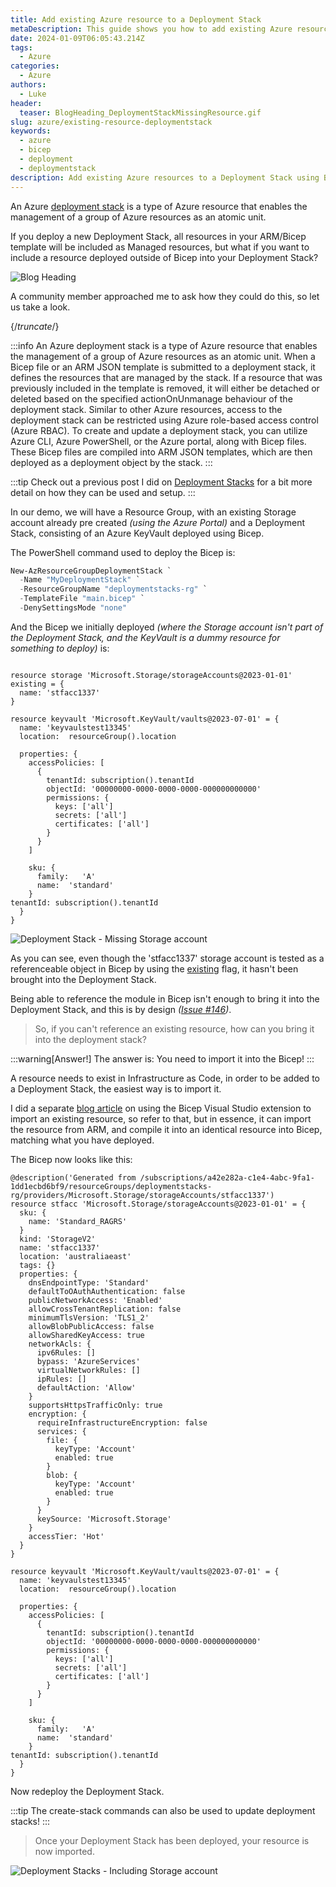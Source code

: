 ```yaml
---
title: Add existing Azure resource to a Deployment Stack
metaDescription: This guide shows you how to add existing Azure resources to a Deployment Stack using Bicep.
date: 2024-01-09T06:05:43.214Z
tags:
  - Azure
categories:
  - Azure
authors:
  - Luke
header:
  teaser: BlogHeading_DeploymentStackMissingResource.gif
slug: azure/existing-resource-deploymentstack
keywords:
  - azure
  - bicep
  - deployment
  - deploymentstack
description: Add existing Azure resources to a Deployment Stack using Bicep.
---
```


An Azure [deployment stack](https://learn.microsoft.com/azure/azure-resource-manager/bicep/deployment-stacks?tabs=azure-powershell&WT.mc_id=AZ-MVP-5004796) is a type of Azure resource that enables the management of a group of Azure resources as an atomic unit.

If you deploy a new Deployment Stack, all resources in your ARM/Bicep template will be included as Managed resources, but what if you want to include a resource deployed outside of Bicep into your Deployment Stack?

![Blog Heading ](BlogHeading_DeploymentStackMissingResource.gif)

A community member approached me to ask how they could do this, so let us take a look.

{/*truncate*/}

:::info
An Azure deployment stack is a type of Azure resource that enables the management of a group of Azure resources as an atomic unit. When a Bicep file or an ARM JSON template is submitted to a deployment stack, it defines the resources that are managed by the stack. If a resource that was previously included in the template is removed, it will either be detached or deleted based on the specified actionOnUnmanage behaviour of the deployment stack. Similar to other Azure resources, access to the deployment stack can be restricted using Azure role-based access control (Azure RBAC). To create and update a deployment stack, you can utilize Azure CLI, Azure PowerShell, or the Azure portal, along with Bicep files. These Bicep files are compiled into ARM JSON templates, which are then deployed as a deployment object by the stack.
:::

:::tip
Check out a previous post I did on [Deployment Stacks](https://luke.geek.nz/azure/Azure-Bicep-Deployment-with-Deployment-Stacks/) for a bit more detail on how they can be used and setup.
:::

In our demo, we will have a Resource Group, with an existing Storage account already pre created *(using the Azure Portal)* and a Deployment Stack, consisting of an Azure KeyVault deployed using Bicep.

The PowerShell command used to deploy the Bicep is:

```powershell
New-AzResourceGroupDeploymentStack `
  -Name "MyDeploymentStack" `
  -ResourceGroupName "deploymentstacks-rg" `
  -TemplateFile "main.bicep" `
  -DenySettingsMode "none"
```

And the Bicep we initially deployed *(where the Storage account isn't part of the Deployment Stack, and the KeyVault is a dummy resource for something to deploy)* is:

```bicep

resource storage 'Microsoft.Storage/storageAccounts@2023-01-01' existing = {
  name: 'stfacc1337'
}

resource keyvault 'Microsoft.KeyVault/vaults@2023-07-01' = {
  name: 'keyvaulstest13345'
  location:  resourceGroup().location
  
  properties: {
    accessPolicies: [
      {
        tenantId: subscription().tenantId
        objectId: '00000000-0000-0000-0000-000000000000'
        permissions: {
          keys: ['all']
          secrets: ['all']
          certificates: ['all']
        }
      }
    ]
    
    sku: {
      family:   'A'
      name:  'standard'
    }
tenantId: subscription().tenantId
  }
}

```

![Deployment Stack - Missing Storage account](DeploymentStack_LackingStgAccount.png)

As you can see, even though the 'stfacc1337' storage account is tested as a referenceable object in Bicep by using the [existing](https://learn.microsoft.com/azure/azure-resource-manager/bicep/existing-resource?WT.mc_id=AZ-MVP-5004796) flag, it hasn't been brought into the Deployment Stack.

Being able to reference the module in Bicep isn't enough to bring it into the Deployment Stack, and this is by design *([Issue #146](https://github.com/Azure/deployment-stacks/issues/146))*.

> So, if you can't reference an existing resource, how can you bring it into the deployment stack?

:::warning[Answer!]
The answer is: You need to import it into the Bicep!
:::

A resource needs to exist in Infrastructure as Code, in order to be added to a Deployment Stack, the easiest way is to import it.

I did a separate [blog article](https://luke.geek.nz/azure/azure-bicep-and-insert-resource/) on using the Bicep Visual Studio extension to import an existing resource, so refer to that, but in essence, it can import the resource from ARM, and compile it into an identical resource into Bicep, matching what you have deployed.

The Bicep now looks like this:

```bicep
@description('Generated from /subscriptions/a42e282a-c1e4-4abc-9fa1-1dd1ecbd6bf9/resourceGroups/deploymentstacks-rg/providers/Microsoft.Storage/storageAccounts/stfacc1337')
resource stfacc 'Microsoft.Storage/storageAccounts@2023-01-01' = {
  sku: {
    name: 'Standard_RAGRS'
  }
  kind: 'StorageV2'
  name: 'stfacc1337'
  location: 'australiaeast'
  tags: {}
  properties: {
    dnsEndpointType: 'Standard'
    defaultToOAuthAuthentication: false
    publicNetworkAccess: 'Enabled'
    allowCrossTenantReplication: false
    minimumTlsVersion: 'TLS1_2'
    allowBlobPublicAccess: false
    allowSharedKeyAccess: true
    networkAcls: {
      ipv6Rules: []
      bypass: 'AzureServices'
      virtualNetworkRules: []
      ipRules: []
      defaultAction: 'Allow'
    }
    supportsHttpsTrafficOnly: true
    encryption: {
      requireInfrastructureEncryption: false
      services: {
        file: {
          keyType: 'Account'
          enabled: true
        }
        blob: {
          keyType: 'Account'
          enabled: true
        }
      }
      keySource: 'Microsoft.Storage'
    }
    accessTier: 'Hot'
  }
}

resource keyvault 'Microsoft.KeyVault/vaults@2023-07-01' = {
  name: 'keyvaulstest13345'
  location:  resourceGroup().location
  
  properties: {
    accessPolicies: [
      {
        tenantId: subscription().tenantId
        objectId: '00000000-0000-0000-0000-000000000000'
        permissions: {
          keys: ['all']
          secrets: ['all']
          certificates: ['all']
        }
      }
    ]
    
    sku: {
      family:   'A'
      name:  'standard'
    }
tenantId: subscription().tenantId
  }
}

```

Now redeploy the Deployment Stack.

:::tip
The create-stack commands can also be used to update deployment stacks!
:::

> Once your Deployment Stack has been deployed, your resource is now imported.

![Deployment Stacks - Including Storage account](DeploymentStack_IncludingStgAccount.png)
